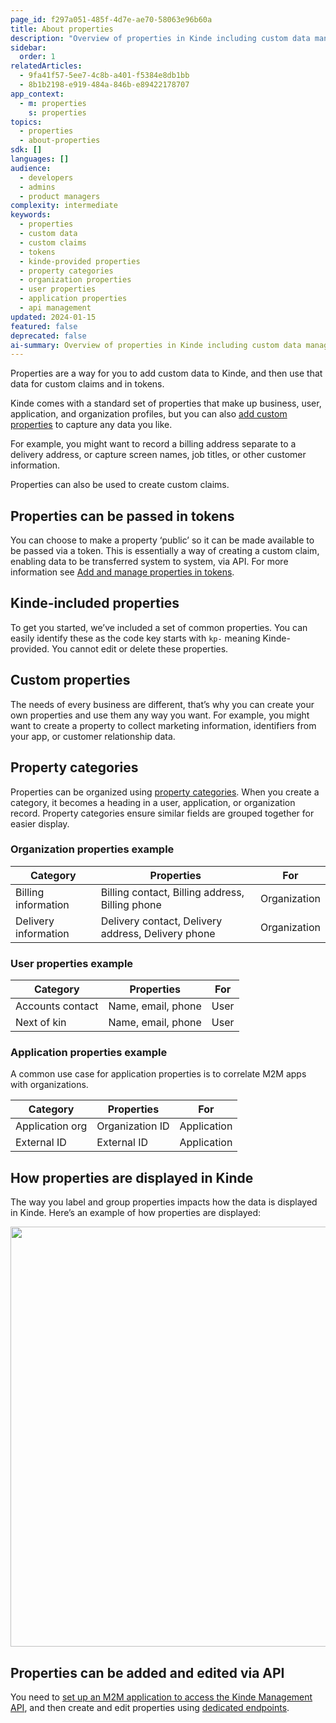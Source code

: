 ```yaml
---
page_id: f297a051-485f-4d7e-ae70-58063e96b60a
title: About properties
description: "Overview of properties in Kinde including custom data management, token claims, property categories, and API integration for flexible data storage"
sidebar:
  order: 1
relatedArticles:
  - 9fa41f57-5ee7-4c8b-a401-f5384e8db1bb
  - 8b1b2198-e919-484a-846b-e89422178707
app_context:
  - m: properties
    s: properties
topics:
  - properties
  - about-properties
sdk: []
languages: []
audience:
  - developers
  - admins
  - product managers
complexity: intermediate
keywords:
  - properties
  - custom data
  - custom claims
  - tokens
  - kinde-provided properties
  - property categories
  - organization properties
  - user properties
  - application properties
  - api management
updated: 2024-01-15
featured: false
deprecated: false
ai-summary: Overview of properties in Kinde including custom data management, token claims, property categories, and API integration for flexible data storage.
---
```


Properties are a way for you to add custom data to Kinde, and then use that data for custom claims and in tokens.

Kinde comes with a standard set of properties that make up business, user, application, and organization profiles, but you can also [add custom properties](/properties/work-with-properties/manage-properties/) to capture any data you like.

For example, you might want to record a billing address separate to a delivery address, or capture screen names, job titles, or other customer information.

Properties can also be used to create custom claims.

## Properties can be passed in tokens

You can choose to make a property ‘public’ so it can be made available to be passed via a token. This is essentially a way of creating a custom claim, enabling data to be transferred system to system, via API. For more information see [Add and manage properties in tokens](/properties/work-with-properties/properties-in-tokens/).

## Kinde-included properties

To get you started, we’ve included a set of common properties. You can easily identify these as the code key starts with `kp-` meaning Kinde-provided. You cannot edit or delete these properties.

## Custom properties

The needs of every business are different, that’s why you can create your own properties and use them any way you want. For example, you might want to create a property to collect marketing information, identifiers from your app, or customer relationship data.

## Property categories

Properties can be organized using [property categories](/properties/work-with-properties/property-groups/). When you create a category, it becomes a heading in a user, application, or organization record. Property categories ensure similar fields are grouped together for easier display. 

### Organization properties example

| Category             | Properties                                         | For          |
| -------------------- | -------------------------------------------------- | ------------ |
| Billing information  | Billing contact, Billing address, Billing phone    | Organization |
| Delivery information | Delivery contact, Delivery address, Delivery phone | Organization |

### User properties example

| Category         | Properties         | For  |
| ---------------- | ------------------ | ---- |
| Accounts contact | Name, email, phone | User |
| Next of kin      | Name, email, phone | User |

### Application properties example

A common use case for application properties is to correlate M2M apps with organizations.

| Category         | Properties         | For         |
| -----------      | ------------       | ----        |
| Application org  | Organization ID    | Application |
| External ID      | External ID        | Application |


## How properties are displayed in Kinde

The way you label and group properties impacts how the data is displayed in Kinde. Here’s an example of how properties are displayed:

<img
  src="https://imagedelivery.net/skPPZTHzSlcslvHjesZQcQ/8250f7ea-f6a2-4c47-2e40-a824ef4f4800/public"
  alt=""
  width="672px"
  height="auto"
  fetchpriority="low"
  loading="lazy"
  decoding="async"
/>

## Properties can be added and edited via API

You need to [set up an M2M application to access the Kinde Management API](/developer-tools/kinde-api/connect-to-kinde-api/), and then create and edit properties using [dedicated endpoints](/kinde-apis/management#tag/properties). 
